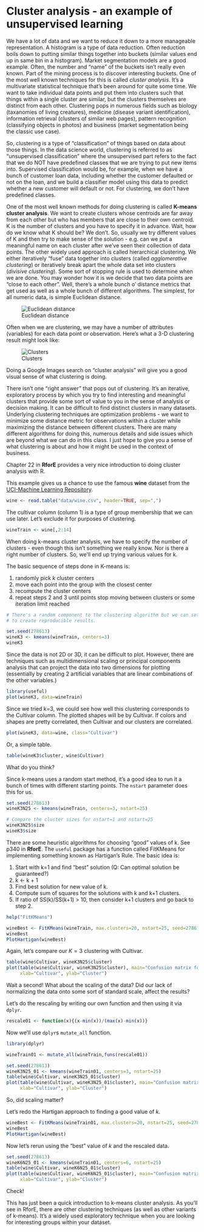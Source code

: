 Cluster analysis - an example of unsupervised learning
========================================================

We have a lot of data and we want to reduce it down to a more manageable representation. A histogram is a type of data reduction. Often reduction boils down to putting similar things together into buckets (similar values end up in same bin in a histogram). Market segmentation models are a good example. Often, the number and "name" of the buckets isn't really even known. Part of the mining process is to discover interesting buckets. One of the most well known techniques for this is called *cluster analysis*. It's a multivariate statistical technique that's been around for quite some time. We want to take individual data points and put them into clusters such that things within a single cluster are similar, but the clusters themselves are distinct from each other. Clustering pops in numerous fields such as biology (taxanomies of living creatures), medicine (disease variant identification), information retrieval (clusters of similar web pages), pattern recognition (classifying objects in photos) and business (market segmentation being the classic use case).

So, clustering is a type of "classification" of things based on data about those things. In the data science world, clustering is referred to as "unsupervised classification" where the unsupervised part refers to the fact that we do NOT have predefined classes that we are trying to put new items into. Supervised classification would be, for example, when we have a bunch of customer loan data, including whether the customer defaulted or not on the loan, and we build a classifier model using this data to predict whether a new customer will default or not. For clustering, we don't have predefined classes.

One of the most well known methods for doing clustering is called **K-means cluster analysis**. We want to create clusters whose centroids are far away from each other but who has members that are close to their own centroid. K is the number of clusters and you have to specify it in advance. Wait, how do we know what K should be? We don't. So, usually we try different values of K and then try to make sense of the solution - e.g. can we put a meaningful name on each cluster after we've seen their collection of data points. The other widely used approach is called hierarchical clustering. We either iteratively "fuse" data together into clusters (called *agglomerative clustering*) or iteratively break apart the whole data set into clusters (*divisive clustering*). Some sort of stopping rule is used to determine when we are done. You may wonder how it is we decide that two data points are "close to each other". Well, there's a whole bunch o' distance metrics that get used as well as a whole bunch of different algorithms. The simplest, for all numeric data, is simple Euclidean distance.

![Euclidean distance](./EucDistance.png)

Often when we are clustering, we may have a number of attributes (variables) for each data point or observation. Here's what a 3-D clustering result might look like:


![Clusters](./Clusters.png)

Doing a Google Images search on "cluster analysis" will give you a good visual sense of what clustering is doing.

There isn't one "right answer" that pops out of clustering. It's an iterative, exploratory process by which you try to find interesting and meaningful clusters that provide some sort of value to you in the sense of analysis or decision making. It can be difficult to find distinct clusters in many datasets. Underlying clustering techniques are optimization problems - we want to minimize some distance metric for observations within a cluster while maximizing the distance between different clusters. There are many different algorithms for doing this, numerous details and side issues which are beyond what we can do in this class. I just hope to give you a sense of what clustering is about and how it might be used in the context of business.

Chapter 22 in **RforE** provides a very nice introduction to doing cluster analysis with R.

This example gives us a chance to use the famous **wine** dataset from the 
[UCI-Machine Learning Repository](https://archive.ics.uci.edu/ml/index.html).

```r
wine <- read.table("data/wine.csv", header=TRUE, sep=",")
```

The cultivar column (column 1) is a type of group membership that we can use later. Let's exclude it
for purposes of clustering.

```r
wineTrain <- wine[,2:14]
```

When doing k-means cluster analysis, we have to specify the number of clusters - even though this isn't
something we really know. Nor is there a right number of clusters. So, we'll end up trying various values for k.

The basic sequence of steps done in K-means is:

1. randomly pick $k$ cluster centers
2. move each point into the group with the closest center
3. recompute the cluster centers
4. repeat steps 2 and 3 until points stop moving between clusters or some iteration limit reached

```r
# There's a random component to the clustering algorithm but we can set a random number seed
# to create reproducible results.

set.seed(278613)
wineK3 <- kmeans(wineTrain, centers=3)
wineK3
```

Since the data is not 2D or 3D, it can be difficult to plot. However, there are techniques such as
multidimensional scaling or principal components analysis that can project the data into two dimensions
for plotting (essentially by creating 2 artificial variables that are linear combinations of the other
variables.)

```r
library(useful)
plot(wineK3, data=wineTrain)
```

Since we tried k=3, we could see how well this clustering corresponds to the Cultivar column. The plotted
shapes will be by Cultivar. If colors and shapes are pretty correlated, then Cultivar and our clusters
are correlated.

```r
plot(wineK3, data=wine, class="Cultivar")
```

Or, a simple table.

```r
table(wineK3$cluster, wine$Cultivar)
```


What do you think?

Since k-means uses a random start method, it's a good idea to run it a bunch of times with different
starting points. The `nstart` parameter does this for us.

```r
set.seed(278613)
wineK3N25 <- kmeans(wineTrain, centers=3, nstart=25)

# Compare the cluster sizes for nstart=1 and nstart=25
wineK3N25$size
wineK3$size
```

There are some heuristic algorithms for choosing "good" values of k. See p340 in **RforE**. The `useful`
package has a function called FitKMeans for implementing something known as Hartigan's Rule. The 
basic idea is:

1. Start with k=1 and find "best" solution (Q: Can optimal solution be guaranteed?)
2. k <- k + 1
3. Find best solution for new value of k.
4. Compute sum of squares for the solutions with k and k+1 clusters. 
5. If ratio of SS(k)/SS(k+1) > 10, then consider k+1 clusters and go back to step 2.

```r
help("FitKMeans")
```


```r
wineBest <- FitKMeans(wineTrain, max.clusters=20, nstart=25, seed=278613)
wineBest
PlotHartigan(wineBest)
```

Again, let's compare our $K=3$ clustering with Cultivar.

```r
table(wine$Cultivar, wineK3N25$cluster)
plot(table(wine$Cultivar, wineK3N25$cluster), main="Confusion matrix for wine clustering",
     xlab="Cultivar", ylab="Cluster")
```

Wait a second! What about the scaling of the data? Did our lack of normalizing the data
onto some sort of standard scale, affect the results?

Let's do the rescaling by writing our own function and then using it via `dplyr`.

```r
rescale01 <- function(x){(x-min(x))/(max(x)-min(x))}
```

Now we'll use `dplyr`s `mutate_all` function.

```r
library(dplyr)
```


```r
wineTrain01 <- mutate_all(wineTrain,funs(rescale01))
```

```r
set.seed(278613)
wineK3N25_01 <- kmeans(wineTrain01, centers=3, nstart=25)
table(wine$Cultivar, wineK3N25_01$cluster)
plot(table(wine$Cultivar, wineK3N25_01$cluster), main="Confusion matrix for wine clustering",
     xlab="Cultivar", ylab="Cluster")
```

So, did scaling matter?

Let's redo the Hartigan approach to finding a good value of $k$.

```r
wineBest <- FitKMeans(wineTrain01, max.clusters=20, nstart=25, seed=278613)
wineBest
PlotHartigan(wineBest)
```

Now let's rerun using the "best" value of $k$ and the rescaled data.

```r
set.seed(278613)
wineK6N25_01 <- kmeans(wineTrain01, centers=6, nstart=25)
table(wine$Cultivar, wineK6N25_01$cluster)
plot(table(wine$Cultivar, wineK6N25_01$cluster), main="Confusion matrix for wine clustering",
     xlab="Cultivar", ylab="Cluster")
```

Check!

This has just been a quick introduction to k-means cluster analysis. As you'll see in RforE, there
are other clustering techniques (as well as other variants of k-means). It's a widely used exploratory
technique when you are looking for interesting groups within your dataset.